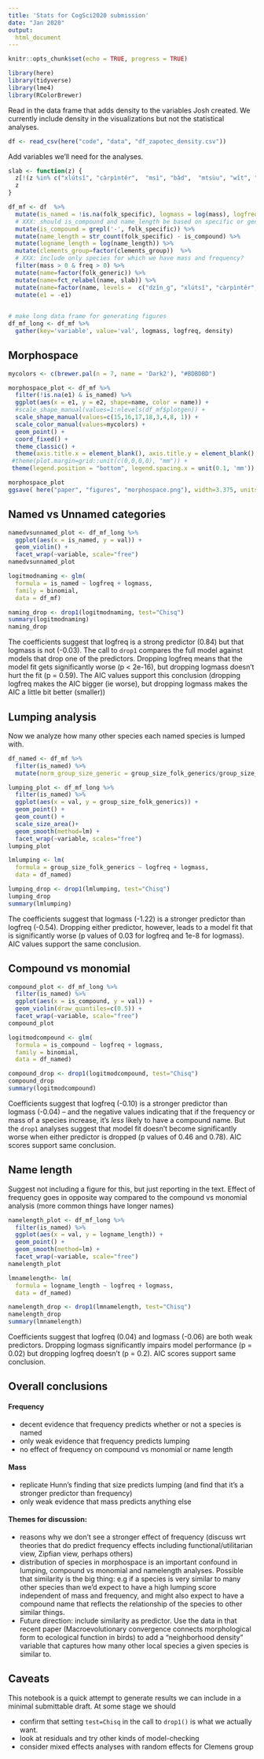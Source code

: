 ```yaml
---
title: 'Stats for CogSci2020 submission'
date: "Jan 2020"
output:
  html_document
---
```


```r
knitr::opts_chunk$set(echo = TRUE, progress = TRUE)
```

```r
library(here)
library(tidyverse)
library(lme4)
library(RColorBrewer)
```


Read in the data frame that adds density to the variables Josh created. We currently include density in the visualizations but not the statistical analyses.

```r
df <- read_csv(here("code", "data", "df_zapotec_density.csv"))
````

Add variables we'll need for the analyses.

```r

slab <- function(z) {
  z[!(z %in% c("xlútsǐ", "càrpìntêr",  "msì", "bǎd",  "mtsùu", "wǐt", "dzǐn̲g"))] <-"other"
  z
}

df_mf <- df  %>% 
  mutate(is_named = !is.na(folk_specific), logmass = log(mass), logfreq = log(freq)) %>% 
  # XXX: should is_compound and name_length be based on specific or generic names?
  mutate(is_compound = grepl('-', folk_specific)) %>% 
  mutate(name_length = str_count(folk_specific) - is_compound) %>% 
  mutate(logname_length = log(name_length)) %>% 
  mutate(clements_group=factor(clements_group))  %>% 
  # XXX: include only species for which we have mass and frequency?
  filter(mass > 0 & freq > 0) %>% 
  mutate(name=factor(folk_generic)) %>% 
  mutate(name=fct_relabel(name, slab)) %>% 
  mutate(name=factor(name, levels =  c("dzǐn̲g", "xlútsǐ", "càrpìntêr",  "msì", "bǎd",  "mtsùu", "wǐt", "other"))) %>% 
  mutate(e1 = -e1)

  
# make long data frame for generating figures
df_mf_long <- df_mf %>% 
  gather(key='variable', value='val', logmass, logfreq, density)
```

## Morphospace
```r


mycolors <- c(brewer.pal(n = 7, name = 'Dark2'), "#BDBDBD")

morphospace_plot <- df_mf %>% 
  filter(!is.na(e1) & is_named) %>% 
  ggplot(aes(x = e1, y = e2, shape=name, color = name)) +
  #scale_shape_manual(values=1:nlevels(df_mf$plotgen)) +
  scale_shape_manual(values=c(15,16,17,18,3,4,8, 1)) +
  scale_color_manual(values=mycolors) +
  geom_point() +
  coord_fixed() +
  theme_classic() + 
  theme(axis.title.x = element_blank(), axis.title.y = element_blank(), legend.title = element_blank()) +
 #theme(plot.margin=grid::unit(c(0,0,0,0), "mm")) +
 theme(legend.position = "bottom", legend.spacing.x = unit(0.1, 'mm'))

morphospace_plot
ggsave( here("paper", "figures", "morphospace.png"), width=3.375, units="in")

```


## Named vs Unnamed categories

```r

namedvsunnamed_plot <- df_mf_long %>% 
  ggplot(aes(x = is_named, y = val)) +
  geom_violin() +
  facet_wrap(~variable, scale="free")
namedvsunnamed_plot

logitmodnaming <- glm(
  formula = is_named ~ logfreq + logmass, 
  family = binomial,
  data = df_mf)

naming_drop <- drop1(logitmodnaming, test="Chisq")
summary(logitmodnaming)
naming_drop
```

The coefficients suggest that logfreq is a strong predictor (0.84) but that logmass is not (-0.03). The call to `drop1` compares the full model against models that drop one of the predictors. Dropping logfreq means that the model fit gets significantly worse (p < 2e-16), but dropping logmass doesn't hurt the fit (p = 0.59). The AIC values support this conclusion (dropping logfreq makes the AIC bigger (ie worse), but dropping logmass makes the AIC a little bit better (smaller))

## Lumping analysis
Now we analyze how many other species each named species is lumped with. 

```r
df_named <- df_mf %>% 
  filter(is_named) %>% 
  mutate(norm_group_size_generic = group_size_folk_generics/group_size_clements) 

lumping_plot <- df_mf_long %>% 
  filter(is_named) %>% 
  ggplot(aes(x = val, y = group_size_folk_generics)) +
  geom_point() +
  geom_count() +
  scale_size_area()+
  geom_smooth(method=lm) +
  facet_wrap(~variable, scales="free")
lumping_plot

lmlumping <- lm(
  formula = group_size_folk_generics ~ logfreq + logmass, 
  data = df_named)

lumping_drop <- drop1(lmlumping, test="Chisq")
lumping_drop
summary(lmlumping)
```
The coefficients suggest that logmass (-1.22) is a stronger predictor than logfreq (-0.54). Dropping either predictor, however, leads to a model fit that is significantly worse (p values of 0.03 for logfreq and 1e-8 for logmass). AIC values support the same conclusion.

## Compound vs monomial


```r
compound_plot <- df_mf_long %>% 
  filter(is_named) %>% 
  ggplot(aes(x = is_compound, y = val)) +
  geom_violin(draw_quantiles=c(0.5)) +
  facet_wrap(~variable, scale="free")
compound_plot

logitmodcompound <- glm(
  formula = is_compound ~ logfreq + logmass, 
  family = binomial,
  data = df_named)

compound_drop <- drop1(logitmodcompound, test="Chisq")
compound_drop
summary(logitmodcompound)
```

Coefficients suggest that logfreq (-0.10) is a stronger predictor than logmass (-0.04) -- and the negative values indicating that if the frequency or mass of a species increase, it's *less* likely to have a compound name. But the `drop1` analyses suggest that model fit doesn't become significantly worse when either predictor is dropped (p values of 0.46 and 0.78). AIC scores support same conclusion.


## Name length

Suggest not including a figure for this, but just reporting in the text. Effect of frequency goes in opposite way compared to the compound vs monomial analysis (more common things have longer names)


```r

namelength_plot <- df_mf_long %>% 
  filter(is_named) %>% 
  ggplot(aes(x = val, y = logname_length)) +
  geom_point() +
  geom_smooth(method=lm) +
  facet_wrap(~variable, scale="free")
namelength_plot

lmnamelength<- lm(
  formula = logname_length ~ logfreq + logmass, 
  data = df_named)

namelength_drop <- drop1(lmnamelength, test="Chisq")
namelength_drop
summary(lmnamelength)
```

Coefficients suggest that logfreq (0.04) and logmass (-0.06) are both weak predictors. Dropping logmass significantly impairs model performance (p = 0.02) but dropping logfreq doesn't (p = 0.2). AIC scores support same conclusion.

## Overall conclusions

#### Frequency

* decent evidence that frequency predicts whether or not a species is named
* only weak evidence that frequency predicts lumping
* no effect of frequency on compound vs monomial or name length

#### Mass

* replicate Hunn's finding that size predicts lumping (and find that it's a stronger predictor than frequency)
* only weak evidence that mass predicts anything else


#### Themes for discussion:

* reasons why we don't see a stronger effect of frequency  (discuss wrt theories that do predict frequency effects including functional/utilitarian view, Zipfian view, perhaps others)
* distribution of species in morphospace is an important confound in lumping, compound vs monomial and namelength analyses. Possible that similarity is the big thing: e.g if a species is very similar to many other species than we'd expect to have a high lumping score independent of mass and frequency, and might also expect to have a compound name that reflects the relationship of the species to other similar things. 
* Future direction: include similarity as predictor. Use the data in that recent paper  (Macroevolutionary convergence connects morphological form to ecological function in birds) to add a "neighborhood density" variable that captures how many other local species a given species is similar to.





## Caveats

This notebook is a quick attempt to generate results we can include in a minimal submittable draft. At some stage we should

* confirm that setting `test=Chisq` in the call to `drop1()` is what we actually want. 
* look at residuals and try other kinds of model-checking
* consider mixed effects analyses with random effects for Clemens group
 



